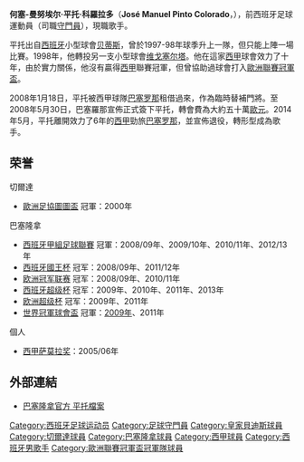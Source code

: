 {{noteta
|G1=laliga
|T=zh-hans:何塞·曼努埃尔·平托;zh-hk:荷西-文奴·賓度;zh-tw:荷西-曼紐·平托;
|1=zh-hans:曼努埃尔;zh-hk:文奴;zh-tw:曼紐;
|2=zh-hans:平托;zh-hk:賓度;zh-tw:平托;
|3=zh-hans:皇家贝蒂斯;zh-hk:貝迪斯;zh-tw:皇家貝蒂斯;
}}
{{Football player infobox 
| playername     =賓度<br>Pinto
| image          = José Manuel Pinto - 004.jpg
| fullname       = 何塞-曼努埃尔·平托·科羅拉多<br>José Manuel Pinto Colorado
| dateofbirth    = {{birth date and age|1975|11|8}}
| cityofbirth    = [[加的斯|加的斯]]
| countryofbirth = [[西班牙|西班牙]]
| height         = {{height|m=1.85}}
| currentclub    = 
| clubnumber     = 
| position       = [[守門員|守門員]]
| youthyears     = 1992-1994
| youthclubs     = Safa San Luís C.D. 
| years          = 1994-1997<br>1997-1998<br>1998-2008<br>2008<br>2008-2014
| clubs          = 皇家贝蒂斯B隊<br>[[皇家贝蒂斯足球俱乐部|贝蒂斯]]<br>[[维戈塞尔塔足球俱乐部|维戈塞尔塔]]<br>→[[巴塞罗那足球俱乐部|巴塞罗那]]<br>[[巴塞罗那足球俱乐部|巴塞罗那]]
| caps(goals)    = 68 (0)<br>1 (0)<br>181 (0)<br>3 (0)<br>31 (0)
| pcupdate       = 2014年5月17日
}}
'''何塞-曼努埃尔·平托·科羅拉多'''（'''José Manuel Pinto Colorado'''，{{bd|1975年|11月8日|catidx=Pinto Colorado, Jose Manuel}}），前西班牙足球運動員（司職[[守門員|守門員]]），現職歌手。

平托出自[[西班牙|西班牙]]小型球會[[皇家贝蒂斯足球俱乐部|贝蒂斯]]，曾於1997-98年球季升上一隊，但只能上陣一場比賽。1998年，他轉投另一支小型球會[[维戈塞尔塔足球俱乐部|维戈塞尔塔]]。他在這家[[西甲|西甲]]球會效力了十年，由於實力關係，他沒有贏得[[西甲|西甲]]聯賽冠軍，但曾協助過球會打入[[歐洲聯賽冠軍盃|歐洲聯賽冠軍盃]]。 

2008年1月18日，平托被西甲球隊[[巴塞罗那足球俱乐部|巴塞罗那]]租借過來，作為臨時替補門將。至2008年5月30日，巴塞羅那宣佈正式簽下平托，轉會費為大約五十萬[[歐元|歐元]]。2014年5月，平托離開效力了6年的[[西甲|西甲]]勁旅[[巴塞罗那足球俱乐部|巴塞罗那]]，並宣佈退役，轉形型成為歌手。

==荣誉==
;切爾達
* [[歐洲足協圖圖盃|歐洲足協圖圖盃]] 冠軍：2000年

;巴塞隆拿
* [[西班牙甲組足球聯賽|西班牙甲組足球聯賽]] 冠軍：2008/09年、2009/10年、2010/11年、2012/13年
* [[西班牙國王杯|西班牙國王杯]] 冠军：2008/09年、2011/12年
* [[欧洲冠军联赛|欧洲冠军联赛]] 冠军：2008/09年、2010/11年
* [[西班牙超级杯|西班牙超级杯]] 冠军：2009年、2010年、2011年、2013年
* [[欧洲超级杯|欧洲超级杯]] 冠军：2009年、2011年
* [[世界冠軍球會盃|世界冠軍球會盃]] 冠軍：[[2009年世界冠軍球會盃|2009年]]、2011年

;個人
* [[西班牙足球甲级联赛|西甲]][[萨莫拉奖|萨莫拉奖]]：2005/06年

==外部連結==
* [http://www.fcbarcelona.com/web/english/futbol/temporada_10-11/plantilla/jugadors/Pinto.html 巴塞隆拿官方 平托檔案]{{Wayback|url=http://www.fcbarcelona.com/web/english/futbol/temporada_10-11/plantilla/jugadors/Pinto.html |date=20100828141908 }}

{{Authority control}}
{{DEFAULTSORT:Pinto Colorado, Jose Manuel}}
[[Category:西班牙足球运动员|Category:西班牙足球运动员]]
[[Category:足球守門員|Category:足球守門員]]
[[Category:皇家貝迪斯球員|Category:皇家貝迪斯球員]]
[[Category:切爾達球員|Category:切爾達球員]]
[[Category:巴塞隆拿球員|Category:巴塞隆拿球員]]
[[Category:西甲球員|Category:西甲球員]]
[[Category:西班牙男歌手|Category:西班牙男歌手]]
[[Category:歐洲聯賽冠軍盃冠軍隊球員|Category:歐洲聯賽冠軍盃冠軍隊球員]]